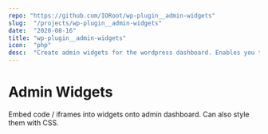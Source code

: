 ```yaml
---
repo: "https://github.com/IORoot/wp-plugin__admin-widgets"
slug:  "/projects/wp-plugin__admin-widgets"
date:  "2020-08-16"
title: "wp-plugin__admin-widgets"
icon:  "php"
desc:  "Create admin widgets for the wordpress dashboard. Enables you to embed any code (including iframes) for Google Data studio embeds."
---
```



# Admin Widgets

Embed code / iframes into widgets onto admin dashboard. Can also style them with CSS.